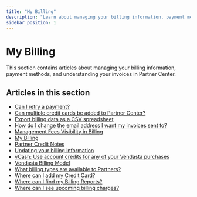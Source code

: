```yaml
---
title: "My Billing"
description: "Learn about managing your billing information, payment methods, and understanding your invoices in Partner Center."
sidebar_position: 1
---
```


# My Billing

This section contains articles about managing your billing information, payment methods, and understanding your invoices in Partner Center.

## Articles in this section

- [Can I retry a payment?](./can-i-retry-a-payment.mdx)
- [Can multiple credit cards be added to Partner Center?](./can-multiple-credit-cards-be-added-to-partner-center.mdx)
- [Export billing data as a CSV spreadsheet](./export-billing-data-as-a-csv-spreadsheet.mdx)
- [How do I change the email address I want my invoices sent to?](./change-invoice-email-address.mdx)
- [Management Fees Visibility in Billing](./management-fees.mdx)
- [My Billing](./overview.mdx)
- [Partner Credit Notes](./partner-credit-notes.mdx)
- [Updating your billing information](./updating-your-billing-information.mdx)
- [vCash: Use account credits for any of your Vendasta purchases](./vcash-use-account-credits.mdx)
- [Vendasta Billing Model](./vendasta-billing-model.mdx)
- [What billing types are available to Partners?](./what-billing-types-are-available-to-partners.mdx)
- [Where can I add my Credit Card?](./where-can-i-add-my-credit-card.mdx)
- [Where can I find my Billing Reports?](./where-can-i-find-my-billing-reports.mdx)
- [Where can I see upcoming billing charges?](./where-can-i-see-upcoming-billing-charges.mdx)